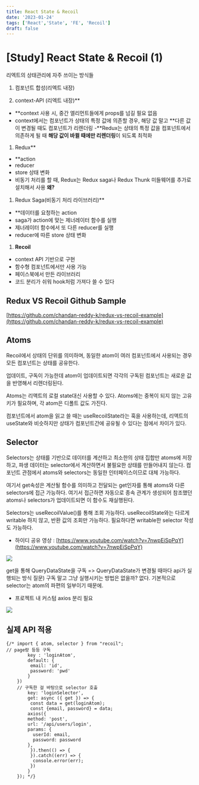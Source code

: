 ```yaml
---
title: React State & Recoil
date: '2023-01-24'
tags: ['React','State', 'FE', 'Recoil']
draft: false
---
```


# [Study] React State & Recoil (1)

리엑트의 상태관리에 자주 쓰이는 방식들

1. 컴포넌트 합성(리엑트 내장)

1. context-API (리엑트 내장)**
- **context 사용 시, 중간 엘리먼트들에게 props를 넘길 필요 없음
- context에서는 컴포넌트가 상태의 특정 값에 의존할 경우, 해당 값 말고 **다른 값이 변경될 때도 컴포넌트가 리렌더링
-**Redux는 상태의 특정 값을 컴포넌트에서 의존하게 될 때 **해당 값이 바뀔 때에만 리렌더링**이 되도록 최적화

1. Redux**
- **action
- reducer
- store 상태 변화
- 비동기 처리를 할 때, Redux는 Redux saga나 Redux Thunk 미들웨어를 추가로 설치해서 사용
**왜?**

1. Redux Saga(비동기 처리 라이브러리)**
- **데이터를 요청하는 action
- saga가 action에 맞는 제너레이터 함수를 실행
- 제너레이터 함수에서 또 다른 reducer를 실행
- reducer에 따른 store 상태 변화

1. **Recoil**
- context API 기반으로 구현
- 함수형 컴포넌트에서만 사용 가능
- 페이스북에서 만든 라이브러리
- 코드 분리가 쉬워 hook처럼 가져다 쓸 수 있다

## Redux VS Recoil Github Sample

[https://github.com/chandan-reddy-k/redux-vs-recoil-example](https://github.com/chandan-reddy-k/redux-vs-recoil-example)

## Atoms

Recoil에서 상태의 단위를 의미하며, 동일한 atom이 여러 컴포넌트에서 사용되는 경우 모든 컴포넌트는 상태를 공유한다.

업데이트, 구독이 가능한데 atom이 업데이트되면 각각의 구독된 컴포넌트는 새로운 값을 반영해서 리렌더링된다.

Atoms는 리액트의 로컬 state대신 사용할 수 있다. Atoms에는 중복이 되지 않는 고유 키가 필요하며, 각 atom은 디폴트 값도 가진다.

컴포넌트에서 atom을 읽고 쓸 때는 useRecoilState라는 훅을 사용하는데, 리액트의 useState와 비슷하지만 상태가 컴포넌트간에 공유될 수 있다는 점에서 차이가 있다.

## Selector

Selectors는 상태를 기반으로 데이터를 계산하고 최소한의 상태 집합만 atoms에 저장하고, 파생 데이터는 selector에서 계산하면서 불필요한 상태를 만들어내지 않는다. 컴포넌트 관점에서 atoms와 selectors는 동일한 인터페이스이므로 대체 가능하다.

여기서 get속성은 계산될 함수를 의미하고 전달되는 get인자를 통해 atoms와 다른 selectors에 접근 가능하다. 여기서 접근하면 자동으로 종속 관계가 생성되어 참조했던 atoms나 selectors가 업데이트되면 이 함수도 재실행된다.

Selectors는 useRecoilValue()를 통해 조회 가능하다. useRecoilState와는 다르게 writable 하지 않고, 반환 값의 조회만 가능하다. 필요하다면 writable한 selector 작성도 가능하다.

* 하이디 공유 영상 
: [https://www.youtube.com/watch?v=7nwpEiSpPqY](https://www.youtube.com/watch?v=7nwpEiSpPqY)

![](https://cdn-images-1.medium.com/max/5652/1*9pS3mjcx9net5vvS-5Y8Nw.png)

get을 통해 QueryDataState을 구독
=> QueryDataState가 변경될 때마다 api가 실행되는 방식
질문) 구독 말고 그냥 실행시키는 방법은 없을까?
없다. 기본적으로 selector는 atom의 파편의 일부이기 때문에.

* 프로젝트 내 커스텀 axios 분리 필요

![](https://cdn-images-1.medium.com/max/2000/1*MKw_v9l_8ieZruSI0NuxSQ.png)

## 실제 API 적용

    {/* import { atom, selector } from "recoil";
    // page랑 등등 구독  
            key : 'loginAtom',
            default: {  
             email: 'id',  
             password: 'pwd'  
            }  
        })  
        // 구독한 걸 바탕으로 selector 호출  
            key: 'loginSelector',  
            get: async ({ get }) => {  
             const data = get(loginAtom);  
             const {email, password} = data;  
            axios({  
            method: 'post',  
            url: '/api/users/login',  
            params: {  
              userId: email,  
              password: password  
            },  
             }).then(() => {  
             }).catch((err) => {  
              console.error(err);  
             })  
            }  
        }); */}
